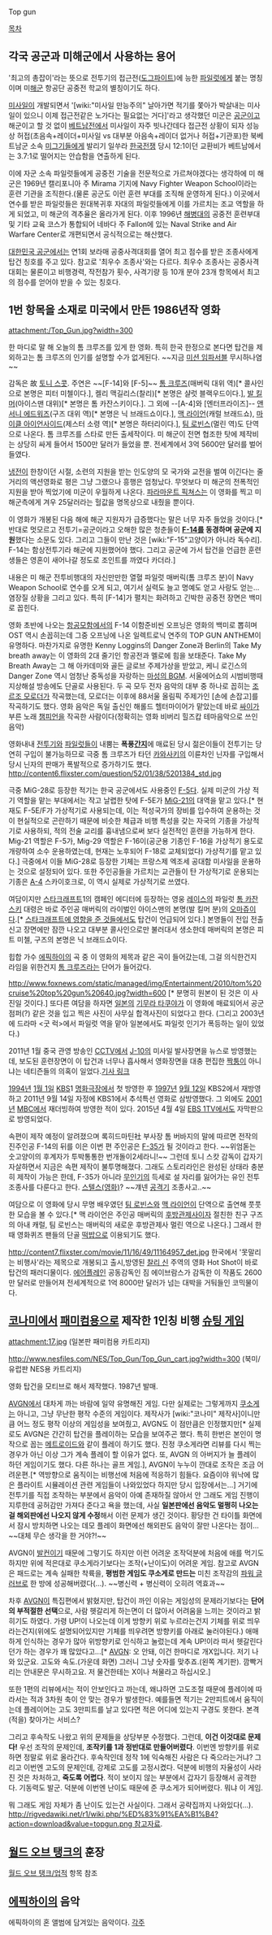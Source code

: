 Top gun

[[목차]]
== 각국 공군과 미해군에서 사용하는 용어 ==
'최고의 총잡이'라는 뜻으로 전투기의 접근전([[도그파이트]])에 능한 [[파일럿]]에게 붙는 명칭이며 미[[해군]] 항공단 공중전 학교의 별칭이기도 하다. 

[[미사일]]이 개발되면서 '[wiki:"미사일 만능주의" 날아가면 적기를 쫓아가 박살내는 미사일이 있으니 이제 접근전같은 노가다는 필요없는 거다]'라고 생각했던 미군은 [[공군]]이고 해군이고 할 것 없이 [[베트남전]]에서 미사일이 자주 빗나간데다 접근전 상황이 되자 성능상 허접(초음속+레이더+미사일 vs 대부분 아음속+레이더 없거나 허접+기관포)한 북베트남군 소속 [[미그기]]들에게 발리기 일쑤라 [[한국전쟁]] 당시 12:1이던 교환비가 베트남에서는 3.7:1로 떨어지는 안습함을 연출하게 된다.

이에 자군 소속 파일럿들에게 공중전 기술을 전문적으로 가르쳐야겠다는 생각하에 미 해군은 1969년 캘리포니아 주 Mirama 기지에 Navy Fighter Weapon School이라는 훈련 기관을 조직한다.(물론 공군도 이런 훈련 부대를 조직해 운영하게 된다.) 이곳에서 연수를 받은 파일럿들은 원대복귀후 자대의 파일럿들에게 이를 가르치는 조교 역할을 하게 되었고, 미 해군의 격추율은 올라가게 된다.
이후 1996년 [[해병대]]의 공중전 훈련부대 및 기타 교육 코스가 통합되어 네바다 주 Fallon에 있는 Naval Strike and Air Warfare Center로 개편되면서 공식적으로는 해산했다.

[[대한민국 공군]]에서는 연1회 보라매 공중사격대회를 열어 최고 점수를 받은 조종사에게 탑건 칭호를 주고 있다. 참고로 '최우수 조종사'와는 다르다. 최우수 조종사는 공중사격대회는 물론이고 비행경력, 작전참가 횟수, 사격기량 등 10개 분야 23개 항목에서 최고의 점수를 얻어야 받을 수 있는 칭호다.

== 1번 항목을 소재로 미국에서 만든 1986년작 영화 ==
attachment:/Top_Gun.jpg?width=300

한 마디로 말 해 오늘의 톰 크루즈를 있게 한 영화. 특히 한국 한정으로 본다면 탑건을 제외하고는 톰 크루즈의 인기를 설명할 수가 없게된다. ~~지금 [[미션 임파서블]] 무시하나염~~

감독은 故 [[토니 스콧]]. 주연은 ~~[F-14]와 [F-5]~~ [[톰 크루즈]](매버릭 대위 역)[* 콜사인으로 본명은 피터 미첼이다.], 켈리 맥길리스(찰리)[* 본명은 샬럿 블랙우드이다.], [[발 킬머]](아이스맨 대위)[* 본명은 톰 카잔스키이다.]. 그 외에 --[A-4]와 [엔터프라이즈]-- [[앤서니 에드워즈]](구즈 대위 역)[* 본명은 닉 브래드쇼이다.], [[맥 라이언]](캐럴 브래드쇼), [[마이클 아이언사이드]](제스터 소령 역)[* 본명은 하터리이다.], [[팀 로빈스]](멀린 역)도 단역으로 나온다. 톰 크루즈를 스타로 만든 출세작이다. 미 해군이 전면 협조한 탓에 제작비는 상당히 싸게 들어서 1500만 달러가 들었을 뿐. 전세계에서 3억 5600만 달러를 벌어들였다.

[[냉전]]이 한창이던 시절, 소련의 지원을 받는 인도양의 모 국가와 교전을 벌여 이긴다는 줄거리의 액션영화로 평은 그냥 그랬으나 흥행은 엄청났다. 무엇보다 미 해군의 전폭적인 지원을 받아 찍었기에 미군이 우월하게 나온다. [[파라마운트 픽쳐스]]는 이 영화를 찍고 미 해군측에게 겨우 25달러라는 헐값을 명목상으로 내줬을 뿐이다.

이 영화가 개봉된 다음 해에 해군 지원자가 급증했다는 말은 너무 자주 들었을 것이다.[* 반대로 멋모르고 전투기=공군이라고 오해한 많은 청춘들이 '''[[F-14]]를 동경하며 공군에 지원'''했다는 소문도 있다. 그리고 그들이 만난 것은 [wiki:"F-15"고양이가 아니라 독수리]. F-14는 함상전투기라 해군에 지원했어야 했다. 그리고 공군에 가서 탑건을 언급한 훈련생들은 영혼이 새어나갈 정도로 조인트를 까였다 카더라.]

내용은 미 해군 전투비행대의 자신만만한 열혈 파일럿 매버릭(톰 크루즈 분)이 Navy Weapon School로 연수를 오게 되고, 여기서 실력도 늘고 명예도 얻고 사랑도 얻는... 염장질 상황을 그리고 있다. 특히 [F-14]가 펼치는 화려하고 긴박한 공중전 장면은 백미로 꼽힌다.

영화 초반에 나오는 [[항공모함]]에서의 F-14 이함준비씬 오프닝은 영화의 백미로 뽑히며 OST 역시 손꼽히는데 그중 오프닝에 나온 일렉트로닉 연주의 TOP GUN ANTHEM이 유명하다. 마찬가지로 유명한 Kenny Loggins의 Danger Zone과 Berlin의 Take My breath away는 이 영화의 2대 줄기인 항공전과 멜로에 힘을 보태준다. Take My Breath Away는 그 해 아카데미와 골든 글로브 주제가상을 받았고, 케니 로긴스의 Danger Zone 역시 엄청난 중독성을 자랑하는 [[마성의 BGM]]. 서울에어쇼의 시범비행때 지상해설 방송에도 단골로 사용된다. 두 곡 모두 전자 음악의 대부 중 하나로 꼽히는 [[조르조 모로더]]가 작곡했는데, 모로더는 이후에 88서울 올림픽 주제가인 [손에 손잡고]를 작곡하기도 했다. 영화 음악은 독일 출신인 해롤드 헬터마이어가 맡았는데 바로 [[싸이]]가 부른 노래 [[챔피언]]을 작곡한 사람이다(정확히는 영화 비버리 힐즈캅 테마음악으로 쓰인 음악)

영화내내 [[전투기]]와 [[파일럿]]들이 내뿜는 '''폭풍[[간지]]'''에 매료된 당시 젊은이들이 전투기는 당연히 구입이 불가능하므로 극중 톰 크루즈가 타던 [[카와사키]]의 이륜차인 닌자를 구입해서 당시 닌자의 판매가 폭발적으로 증가하기도 했다.
http://content6.flixster.com/question/52/01/38/5201384_std.jpg

극중 MiG-28로 등장한 적기는 한국 공군에서도 사용중인 [[F-5]]다. 실제 미군의 가상 적기 역할을 맡는 부대에서는 작고 날렵한 탓에 F-5E가 [[MiG-21]]의 대역을 맡고 있다.[* 현재도 F-5E/F가 가상적기로 사용되는데, 이는 적성국가의 장비를 입수하여 운용하는 것이 현실적으로 곤란하기 때문에 비슷한 체급과 비행 특성을 갖는 자국의 기종을 가상적기로 사용하되, 적의 전술 교리를 흉내냄으로써 보다 실전적인 훈련을 가능하게 한다. Mig-21 역할은 F-5가, Mig-29 역할은 F-16이(공군용 기종인 F-16을 가상적기 용도로 개량하여 소수 운용하였는데, 현재는 노후되어 F-18로 교체되었다) 가상적기를 맡고 있다.] 극중에서 이들 MiG-28로 등장한 기체는 프랑스제 엑조세 공대함 미사일을 운용하는 것으로 설정되어 있다. 또한 주인공들을 가르치는 교관들이 탄 가상적기로 운용되는 기종은 [[A-4]] 스카이호크로, 이 역시 실제로 가상적기로 쓰였다. 

여담이지만 [[스타크래프트]]1의 캠페인 에디터에 등장하는 영웅 [[레이스]]의 파일럿 [[톰 카잔스키]] 대령은 바로 주인공 매버릭의 라이벌인 아이스맨의 본명(발 킬머 분)의 [[오마쥬]]이다.[* [[스타크래프트에 영향을 준 것들]]에서도 탑건이 언급되어 있다.] 본명들이 전입 전출 신고 장면에만 잠깐 나오고 대부분 콜사인으로만 불러대서 생소한데 매버릭의 본명은 피트 미첼, 구즈의 본명은 닉 브래드쇼이다.

힙합 가수 [[에픽하이]]의 곡 중 이 영화의 제목과 같은 곡이 들어갔는데, 그걸 의식한건지 라임을 위한건지 [[톰 크루즈]]라는 단어가 들어갔다.

http://www.foxnews.com/static/managed/img/Entertainment/2010/tom%20cruise%20top%20gun%20640.jpg?width=600 [* 분명히 원본이 된 것은 이 사진일 것이다.]
또다른 여담을 하자면 [[일본]]의 [[기무라 타쿠야]]가 이 영화에 매료되어서 공군 점퍼(?) 같은 것을 입고 찍은 사진이 사무실 합격사진이 되었다고 한다. (그리고 2003년에 드라마 <굿 럭>에서 파일럿 역을 맡아 일본에서도 파일럿 인기가 폭등하는 일이 있었다.)

2011년 1월 중국 관영 방송인 [[CCTV]]에서 [[J-10]]의 미사일 발사장면을 뉴스로 방영했는데, 보도된 훈련장면이 이 탑건과 너무나 흡사해서 영화장면을 대충 편집한 [[짝퉁]]이 아니냐는 네티즌들의 의혹이 일었다.[http://news.nate.com/View/20110127n14139&mid=n0502&cid=242476 기사 링크]

[[1994년]] [[1월 1일]] [[KBS]]1 [[명화극장]]에서 첫 방영한 후 [[1997년]] [[9월 12일]] KBS2에서 재방영하고 2011년 9월 14일 자정에 KBS1에서 추석특선 영화로 삼방영했다. 그 외에도 [[2001년]] [[MBC]]에서 재더빙하여 방영한 적이 있다. 2015년 4월 4일 [[EBS 1TV]]에서도 자막판으로 방영되었다.

속편이 제작 예정이 알려졌으며 록히드마틴社 부사장 톰 버바지의 말에 따르면 전작의 진주인공 F-14의 뒤를 이은 이번 편 주인공은 [[F-35]]가 될 것이라고 한다. ~~위엄돋는 숫고양이의 후계자가 투박통통한 번개돌이2세라니!~~ 그런데 토니 스캇 감독이 갑자기 자살하면서 지금은 속편 제작이 불투명해졌다. 그래도 스토리라인은 완성된 상태라 충분히 제작이 가능은 한데, F-35가 아니라 [[무인기]]의 득세로 설 자리를 잃어가는 유인 전투조종사를 다룬다고 한다. [[스텔스(영화)]]? ~~걔넨 [[공격기]] 조종사고..~~

여담으로 이 영화에 당시 무명 배우였던 [[팀 로빈스]]와 [[맥 라이언]]이 단역으로 출연해 풋풋한 모습을 볼 수 있다.[* 맥 라이언은 주인공 매버릭의 [[후방관제사]]이자 절친한 친구 구즈의 아내 캐럴, 팀 로빈스는 매버릭의 새로운 후방관제사 멀린 역으로 나온다.] 그래서 한때 영화퀴즈 팬들의 단골 [[떡밥]]으로 이용되기도 했다.

http://content7.flixster.com/movie/11/16/49/11164957_det.jpg
한국에서 '못말리는 비행사'라는 제목으로 개봉되고 출시,방영된 [[찰리 신]] 주역의 영화 Hot Shot이 바로 탑건의 패러디물이다. [[에어플레인]] 공동감독인 짐 에이브람스가 감독한 이 작품도 2600만 달러로 만들어져 전세계적으로 1억 8000만 달러가 넘는 대박을 거둬들인 코믹물이다.

== [[코나미]]에서 [[패미컴]]용으로 제작한 1인칭 비행 [[슈팅 게임]] ==
attachment:17.jpg
(일본판 패미컴용 카트리지)

http://www.nesfiles.com/NES/Top_Gun/Top_Gun_cart.jpg?width=300
(북미/유럽판 NES용 카트리지)

영화 탑건을 모티브로 해서 제작했다. 1987년 발매.

[[AVGN]]에서 대차게 까는 바람에 일약 유명해진 게임. 다만 실제로는 그렇게까지 [[쿠소게]]는 아니고, 그냥 무난한 평작 수준의 게임이다. 제작사가 [wiki:"코나미" 제작사]이니만큼 어느 정도 평작 이상의 게임성을 보여줬고, AVGN도 이 점만큼은 인정했지만[* 실제로도 AVGN은 간간히 탑건을 플레이하는 모습을 보여주곤 했다. 특히 한번은 본인이 명작으로 꼽는 [[메트로이드]]와 같이 플레이 하기도 했다. 진정 쿠소게라면 리뷰를 다시 찍는 경우가 아닌 이상 그가 계속 플레이 할 이유가 없다. 또, AVGN 의 아버지가 늘 플레이 하던 게임이기도 했다. 다른 하나는 골프 게임.], AVGN이 누누이 깐대로 조작은 조금 어려운편.[* 역방향으로 움직이는 비행선에 처음에 적응하기 힘들다. 요즘이야 워낙에 많은 플라이트 시뮬레이션 관련 게임들이 나와있었다 하지만 당시 입장에서는...] 거기에 전투기를 직접 조작하는 부분에서 음악이 아예 존재하질 않아서 안 그래도 게임 진행이 지루한데 공허감만 가져다 준다고 욕을 했는데, 사실 '''일본판에선 음악도 멀쩡히 나오는 걸 해외판에선 나오지 않게 수정'''해서 이런 문제가 생긴 것이다. 황당한 건 타이틀 화면에서 잠시 방치하면 나오는 데모 플레이 화면에선 해외판도 음악이 잘만 나온다는 점이... ~~대체 무슨 생각을 한 거야?!~~

AVGN이 [[발컨]]이기 때문에 그렇기도 하지만 이런 어려운 조작덕분에 처음에 애를 먹기도 하지만 위에 적은대로 쿠소게라기보다는 조작(+난이도)이 어려운 게임. 참고로 AVGN은 패드로는 계속 실패한 착륙을, '''평범한 게임도 쿠소게로 만드는''' 미친 조작감의 [[파워 글러브]]로 한 방에 성공해버렸다(...). ~~병신력 + 병신력이 오히려 역효과~~

차후 [[AVGN]]이 특집편에서 밝혔지만, 탑건이 까인 이유는 게임성의 문제라기보다는 '''단어의 부적절한 선택'''으로, 사람 헷갈리게 하는면이 더 많아서 어려움을 느끼는 것이라고 밝히기도 하였다. 가령 UP!이 나오는데 이게 방향키 위로 누르라는건지 기체를 위로 띄우라는건지(위에도 설명되어있지만 기체를 띄우려면 방향키를 아래로 눌러야된다.) 애매하게 인식하는 경우가 많아 위방향키로 인식하고 눌렀는데 계속 UP!이라 떠서 헷갈린다던가 하는 경우가 꽤 많았다고...[* [[AVGN]]: 오 안돼, 이건 한마디로 개X입니다. 저기 나와 있군요. 고도와 속도.(가운데 화면) 그러니 그냥 숫자를 맞추죠.(왼쪽 계기판). 깜빡거리는 안내문은 무시하고요. 저 물건한테는 X이나 쳐물라고 하십시오.]

또한 1편의 리뷰에서는 적이 안보인다고 까는데, 왜냐하면 고도조절 때문에 플레이에 따라서는 적과 3차원 축이 안 맞는 경우가 발생한다. 예를들면 적기는 2만피트에서 움직이는데 플레이어는 고도 3만피트를 날고 있다면 적은 어디에 있는지 구경도 못한다. 본격 (적을) 찾아가는 서비스?

그리고 후속작도 나왔고 위의 문제들을 상당부분 수정했다. 그런데, '''이건 이것대로 문제다!'''
우선 조작의 문제인데, '''조작키를 1과 정반대로 만들어버렸다'''. 이번엔 방향키를 위로 하면 정말로 위로 올라간다. 후속작인데 정작 1에 익숙해진 사람은 다 죽으라는거냐?
그리고 이번엔 고도의 문제인데, 강제로 고도를 고정시켰다. 덕분에 비행의 자율성이 사라진 것은 차처하고, '''죽도록 어렵다'''. 적이 보이지 않는 부분에서 갑자기 등장해서 공격한다. 기동력도 발군. 덕분에 이번엔 난이도 때문에 준 쿠소게가 되어버렸다. 뭐냐 이 게임.

뭐 그래도 게임 자체가 좀 난이도 있는건 사실이다. 그래서 공략집까지 나와있다(...). [[http://rigvedawiki.net/r1/wiki.php/%ED%83%91%EA%B1%B4?action=download&value=topgun.png 참고자료]].

== [[월드 오브 탱크]]의 훈장 ==
[[월드 오브 탱크/업적]] 항목 참조

== [[에픽하이]]의 음악 ==
에픽하이의 혼 앨범에 담겨있는 음악이다.
[[각주]]

